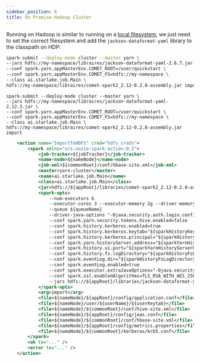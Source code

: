 ```yaml
---
sidebar_position: 6
title: On Premise Hadoop Cluster
---
```



Running on Hadoop is similar to running on a [local filesystem](file), we just need to set the correct filesystem
and add the `jackson-dataformat-yaml` library to the classpath on HDP:

<Tabs>
<TabItem value="spark2" label="Spark 2">


```bash title="HDP example"
spark-submit --deploy-mode cluster --master yarn \
--jars hdfs://my-namespace/libraires/jackson-dataformat-yaml-2.6.7.jar \
--conf spark.yarn.appMasterEnv.COMET_ROOT=/user/quickstart \
--conf spark.yarn.appMasterEnv.COMET_FS=hdfs://my-namespace \
--class ai.starlake.job.Main \
hdfs://my-namespace/libraires/comet-spark2_2.12-0.2.8-assembly.jar import
```

</TabItem>
<TabItem value="spark3" label="Spark 3">

```shell title="HDP example"
spark-submit --deploy-mode cluster --master yarn \
--jars hdfs://my-namespace/libraires/jackson-dataformat-yaml-2.12.3.jar \
--conf spark.yarn.appMasterEnv.COMET_ROOT=/user/quickstart \
--conf spark.yarn.appMasterEnv.COMET_FS=hdfs://my-namespace \
--class ai.starlake.job.Main \
hdfs://my-namespace/libraires/comet-spark2_2.12-0.2.8-assembly.jar import
```

</TabItem>
<TabItem value="oozie" label="Oozie">

```xml title="HDP example"
    <action name="ImportToHDFS" cred="hdfs_creds">
        <spark xmlns="uri:oozie:spark-action:0.2">
            <job-tracker>${jobTracker}</job-tracker>
            <name-node>${nameNode}</name-node>
            <job-xml>${commonRoot}/conf/hbase-site.xml</job-xml>
            <master>yarn-cluster</master>
            <name>ai.starlake.job.Main</name>
            <class>ai.starlake.job.Main</class>
            <jar>hdfs://${appRoot}/libraries/comet-spark2_2.12-0.2.8-assembly.jar</jar>
            <spark-opts>
                --num-executors 6
                --executor-cores 3 --executor-memory 2g --driver-memory 5g
                --queue ${queueName}
                --driver-java-options "-Djava.security.auth.login.config=./jaas.conf -Dconfig.file=./application.conf"
                --conf spark.yarn.security.tokens.hive.enabled=false
                --conf spark.history.kerberos.enabled=true
                --conf spark.history.kerberos.keytab="${sparkHistoryKerberosKeytab}"
                --conf spark.history.kerberos.principal="${sparkHistoryKerberosPrincipal}"
                --conf spark.yarn.historyServer.address="${sparkYarnHistoryServerAddress}"
                --conf spark.history.ui.port="${sparkYarnHistoryServerUiPort}"
                --conf spark.history.fs.logDirectory="${sparkHistoryFsLogDirectory}"
                --conf spark.eventLog.dir="${sparkHistoryFsLogDirectory}"
                --conf spark.eventLog.enabled=true
                --conf spark.executor.extraJavaOptions="-Djava.security.auth.login.config=./jaas.conf"
                --conf spark.ssl.enabledAlgorithms=TLS_RSA_WITH_AES_256_CBC_SHA
                --jars hdfs://${appRoot}/libraries/jackson-dataformat-yaml-2.6.7.jar
            </spark-opts>
            <arg>import</arg>
            <file>${nameNode}/${appRoot}/config/application.conf</file>
            <file>${nameNode}/user/${userName}/${userKeytab}</file>
            <file>${nameNode}/${commonRoot}/conf/hive-site.xml</file>
            <file>${nameNode}/${appRoot}/config/jaas.conf</file>
            <file>${nameNode}/${commonRoot}/conf/hbase-site.xml</file>
            <file>${nameNode}/${appRoot}/config/metrics.properties</file>
            <file>${nameNode}/${commonRoot}/kerberos/krb5.conf</file>
        </spark>
        <ok to="..." />
        <error to="..." />
    </action>
```

</TabItem>
</Tabs>
